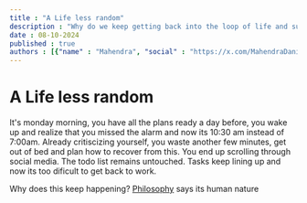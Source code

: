 ```yaml
---
title : "A Life less random"
description : "Why do we keep getting back into the loop of life and suck it?"
date : 08-10-2024
published : true
authors : [{"name" : "Mahendra", "social" : "https://x.com/MahendraDani"},{"name" : "Pratima", "social" : "https://x.com/pratima"} ]
---
```


# A Life less random
It's monday morning, you have all the plans ready a day before, you wake up and realize that you missed the alarm and now its 10:30 am instead of 7:00am.
Already critiscizing yourself, you waste another few minutes, get out of bed and plan how to recover from this.
You end up scrolling through social media. The todo list remains untouched. Tasks keep lining up and now its too dificult to get back to work.

Why does this keep happening? [Philosophy](https://en.wikipedia.org/wiki/Philosophy) says its human nature